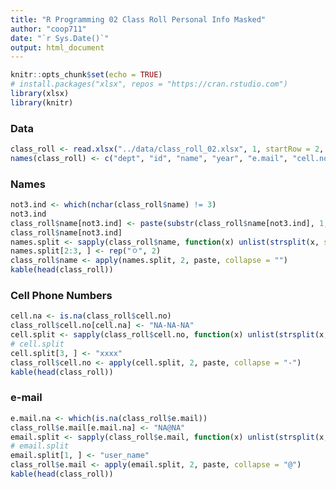```yaml
---
title: "R Programming 02 Class Roll Personal Info Masked"
author: "coop711"
date: "`r Sys.Date()`"
output: html_document
---
```



```r
knitr::opts_chunk$set(echo = TRUE)
# install.packages("xlsx", repos = "https://cran.rstudio.com")
library(xlsx)
library(knitr)
```

### Data

```r
class_roll <- read.xlsx("../data/class_roll_02.xlsx", 1, startRow = 2, endRow = 34, colIndex = c(3:7, 9), colClasses = rep("character", 6), encoding = "UTF-8", stringsAsFactors = FALSE)
names(class_roll) <- c("dept", "id", "name", "year", "e.mail", "cell.no")
```

### Names

```r
not3.ind <- which(nchar(class_roll$name) != 3)
not3.ind
class_roll$name[not3.ind] <- paste(substr(class_roll$name[not3.ind], 1, 1), "ㅇㅇ", sep = "")
class_roll$name[not3.ind]
names.split <- sapply(class_roll$name, function(x) unlist(strsplit(x, split = "")))
names.split[2:3, ] <- rep("ㅇ", 2)
class_roll$name <- apply(names.split, 2, paste, collapse = "")
kable(head(class_roll))
```

### Cell Phone Numbers

```r
cell.na <- is.na(class_roll$cell.no)
class_roll$cell.no[cell.na] <- "NA-NA-NA"
cell.split <- sapply(class_roll$cell.no, function(x) unlist(strsplit(x, split = "-")))
# cell.split
cell.split[3, ] <- "xxxx"
class_roll$cell.no <- apply(cell.split, 2, paste, collapse = "-")
kable(head(class_roll))
```

### e-mail


```r
e.mail.na <- which(is.na(class_roll$e.mail))
class_roll$e.mail[e.mail.na] <- "NA@NA"
email.split <- sapply(class_roll$e.mail, function(x) unlist(strsplit(x, split = "@")))
# email.split
email.split[1, ] <- "user_name"
class_roll$e.mail <- apply(email.split, 2, paste, collapse = "@")
kable(head(class_roll))
```

<!--
```r
write.table(class_roll, file ="../data/class_roll_02_masked.txt")
save.image("../R/class_roll_02_data_masked.RData")
```
-->